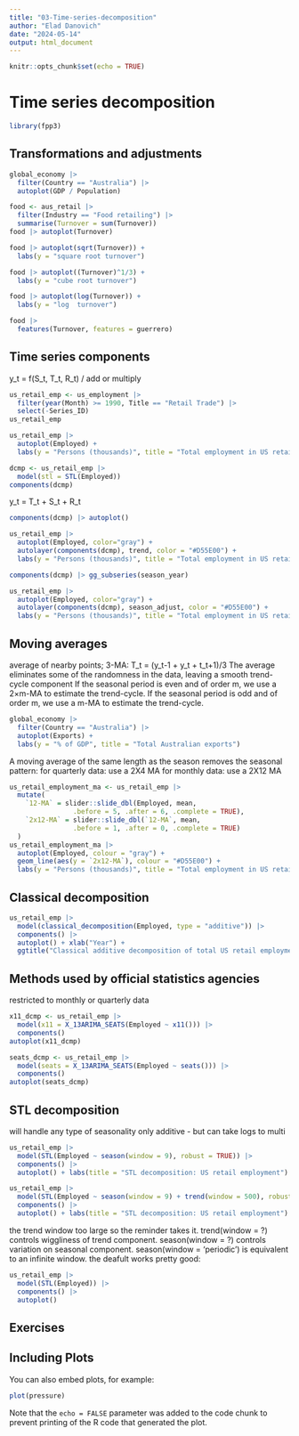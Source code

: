 ```yaml
---
title: "03-Time-series-decomposition"
author: "Elad Danovich"
date: "2024-05-14"
output: html_document
---
```


```r
knitr::opts_chunk$set(echo = TRUE)
```

# Time series decomposition

```r
library(fpp3)
```

## Transformations and adjustments
```r
global_economy |>
  filter(Country == "Australia") |>
  autoplot(GDP / Population)
```
```r
food <- aus_retail |>
  filter(Industry == "Food retailing") |>
  summarise(Turnover = sum(Turnover))
food |> autoplot(Turnover)
```
```r
food |> autoplot(sqrt(Turnover)) + 
  labs(y = "square root turnover")
```
```r
food |> autoplot((Turnover)^1/3) + 
  labs(y = "cube root turnover")
```
```r
food |> autoplot(log(Turnover)) + 
  labs(y = "log  turnover")
```
```r
food |>
  features(Turnover, features = guerrero)
```



## Time series components
y_t = f(S_t, T_t, R_t) / add or multiply
```r
us_retail_emp <- us_employment |>
  filter(year(Month) >= 1990, Title == "Retail Trade") |>
  select(-Series_ID)
us_retail_emp
```
```r
us_retail_emp |>
  autoplot(Employed) +
  labs(y = "Persons (thousands)", title = "Total employment in US retail")
```
```r
dcmp <- us_retail_emp |>
  model(stl = STL(Employed))
components(dcmp)
```
y_t = T_t + S_t + R_t
```r
components(dcmp) |> autoplot()
```
```r
us_retail_emp |>
  autoplot(Employed, color="gray") +
  autolayer(components(dcmp), trend, color = "#D55E00") +
  labs(y = "Persons (thousands)", title = "Total employment in US retail")
```
```r
components(dcmp) |> gg_subseries(season_year)
```
```r
us_retail_emp |>
  autoplot(Employed, color="gray") +
  autolayer(components(dcmp), season_adjust, color = "#D55E00") +
  labs(y = "Persons (thousands)", title = "Total employment in US retail")
```
 
 
 
## Moving averages
average of nearby points; 3-MA: T_t = (y_t-1 + y_t + t_t+1)/3
The average eliminates some of the randomness in the data, leaving a smooth trend-cycle component
If the seasonal period is even and of order m, we use a 2×m-MA to estimate the trend-cycle. If the seasonal period is odd and of order m, we use a m-MA to estimate the trend-cycle. 
```r
global_economy |>
  filter(Country == "Australia") |>
  autoplot(Exports) +
  labs(y = "% of GDP", title = "Total Australian exports")
```
A moving average of the same length as the season removes the seasonal pattern:
for quarterly data: use a 2X4 MA
for monthly data: use a 2X12 MA
```r
us_retail_employment_ma <- us_retail_emp |>
  mutate(
    `12-MA` = slider::slide_dbl(Employed, mean,
                .before = 5, .after = 6, .complete = TRUE),
    `2x12-MA` = slider::slide_dbl(`12-MA`, mean,
                .before = 1, .after = 0, .complete = TRUE)
  )
us_retail_employment_ma |>
  autoplot(Employed, colour = "gray") +
  geom_line(aes(y = `2x12-MA`), colour = "#D55E00") +
  labs(y = "Persons (thousands)", title = "Total employment in US retail")
```




## Classical decomposition
```r
us_retail_emp |>
  model(classical_decomposition(Employed, type = "additive")) |>
  components() |>
  autoplot() + xlab("Year") +
  ggtitle("Classical additive decomposition of total US retail employment")
```




## Methods used by official statistics agencies
restricted to monthly or quarterly data
```r
x11_dcmp <- us_retail_emp |>
  model(x11 = X_13ARIMA_SEATS(Employed ~ x11())) |>
  components()
autoplot(x11_dcmp)
```
```r
seats_dcmp <- us_retail_emp |>
  model(seats = X_13ARIMA_SEATS(Employed ~ seats())) |>
  components()
autoplot(seats_dcmp)
```




## STL decomposition
will handle any type of seasonality
only additive - but can take logs to multi
```r
us_retail_emp |>
  model(STL(Employed ~ season(window = 9), robust = TRUE)) |>
  components() |>
  autoplot() + labs(title = "STL decomposition: US retail employment")
```
```r
us_retail_emp |>
  model(STL(Employed ~ season(window = 9) + trend(window = 500), robust = TRUE)) |>
  components() |>
  autoplot() + labs(title = "STL decomposition: US retail employment")
```
the trend window too large so the reminder takes it.
trend(window = ?) controls wiggliness of trend component.
season(window = ?) controls variation on seasonal component.
season(window = 'periodic') is equivalent to an infinite window.
the deafult works pretty good:
```r
us_retail_emp |>
  model(STL(Employed)) |>
  components() |>
  autoplot()
```




## Exercises













## Including Plots

You can also embed plots, for example:

```r
plot(pressure)
```

Note that the `echo = FALSE` parameter was added to the code chunk to prevent printing of the R code that generated the plot.
